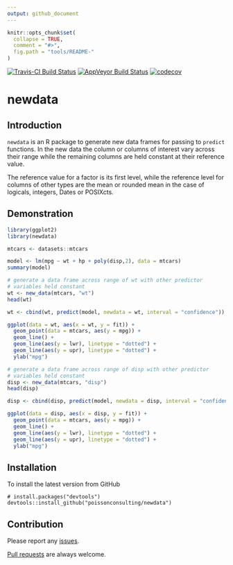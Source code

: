 ```yaml
---
output: github_document
---
```


<!-- README.md is generated from README.Rmd. Please edit that file -->

```r
knitr::opts_chunk$set(
  collapse = TRUE,
  comment = "#>",
  fig.path = "tools/README-"
)
```

[![Travis-CI Build Status](https://travis-ci.org/poissonconsulting/newdata.svg?branch=master)](https://travis-ci.org/poissonconsulting/newdata)
[![AppVeyor Build Status](https://ci.appveyor.com/api/projects/status/github/poissonconsulting/newdata?branch=master&svg=true)](https://ci.appveyor.com/project/poissonconsulting/newdata)
[![codecov](https://codecov.io/gh/poissonconsulting/newdata/branch/master/graph/badge.svg)](https://codecov.io/gh/poissonconsulting/newdata)

# newdata

## Introduction

`newdata` is an R package to generate new data frames for passing to `predict` functions.
In the new data the column or columns of interest vary across their range while the remaining columns are held constant at their reference value.

The reference value for a factor is its first level, while the reference level for columns of other types are the mean or rounded mean in the case of logicals, integers, Dates or POSIXcts.

## Demonstration

```r
library(ggplot2)
library(newdata)

mtcars <- datasets::mtcars

model <- lm(mpg ~ wt + hp + poly(disp,2), data = mtcars)
summary(model)

# generate a data frame across range of wt with other predictor
# variables held constant
wt <- new_data(mtcars, "wt")
head(wt)

wt <- cbind(wt, predict(model, newdata = wt, interval = "confidence"))

ggplot(data = wt, aes(x = wt, y = fit)) + 
  geom_point(data = mtcars, aes(y = mpg)) + 
  geom_line() +
  geom_line(aes(y = lwr), linetype = "dotted") +
  geom_line(aes(y = upr), linetype = "dotted") +
  ylab("mpg")

# generate a data frame across range of disp with other predictor
# variables held constant
disp <- new_data(mtcars, "disp")
head(disp)

disp <- cbind(disp, predict(model, newdata = disp, interval = "confidence"))

ggplot(data = disp, aes(x = disp, y = fit)) + 
  geom_point(data = mtcars, aes(y = mpg)) + 
  geom_line() +
  geom_line(aes(y = lwr), linetype = "dotted") +
  geom_line(aes(y = upr), linetype = "dotted") +
  ylab("mpg")
```

## Installation

To install the latest version from GitHub
```
# install.packages("devtools")
devtools::install_github("poissonconsulting/newdata")
```

## Contribution

Please report any [issues](https://github.com/poissonconsulting/newdata/issues).

[Pull requests](https://github.com/poissonconsulting/newdata/pulls) are always welcome.

